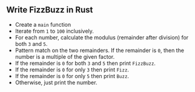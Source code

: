 
## Write FizzBuzz in Rust

<FizzBuzzRules />

<FizzBuzzRustCode />

- Create a `main` function
- Iterate from `1` to `100` inclusively.
- For each number, calculate the modulus (remainder after division) for both `3` and `5`.
- Pattern match on the two remainders.
    If the remainder is `0`, then the number is a multiple of the given factor.
- If the remainder is `0` for both `3` and `5` then print `FizzBuzz`.
- If the remainder is `0` for only `3` then print `Fizz`.
- If the remainder is `0` for only `5` then print `Buzz`.
- Otherwise, just print the number.
